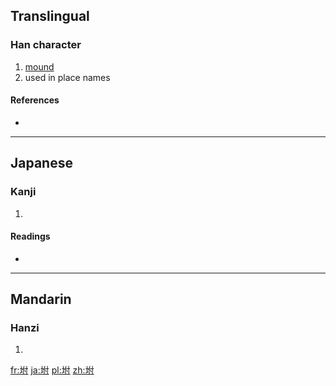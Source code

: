 ==Translingual==

===Han character===
{{Han char|rn=32|rad=土|as=05|sn=8|four=|canj=土人木戈 (GODI)}}

# [[mound]]
# used in place names

====References====
* {{Han ref|kx=0227.130|dkj=05009|dj=0462.290|hdz=10432.100|uh=577F|ud=22399}}

----

==Japanese==

===Kanji===
{{ja-kanji|grade=|rs=土05}}

# {{defn|Japanese|sort=土05}}

====Readings====
* {{ja-readings|on=[[ふ]] (fu)|kun=[[つける]] (tsukeru), [[いかだ]] (ikada)}}

----

==Mandarin==

===Hanzi===
{{cmn-hanzi|pin=[[fù]] ([[fu4]])|wg=fu<sup>4</sup>}}

# {{defn|Mandarin|sort=土05}}

[[fr:坿]]
[[ja:坿]]
[[pl:坿]]
[[zh:坿]]